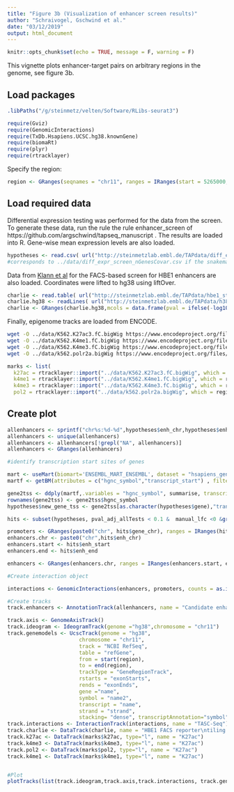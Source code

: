 ```yaml
---
title: "Figure 3b (Visualization of enhancer screen results)"
author: "Schraivogel, Gschwind et al."
date: "03/12/2019"
output: html_document
---
```


```r
knitr::opts_chunk$set(echo = TRUE, message = F, warning = F)
```

This vignette plots enhancer-target pairs on arbitrary regions in the genome, see figure 3b. 

## Load packages

```r
.libPaths("/g/steinmetz/velten/Software/RLibs-seurat3")

require(Gviz)
require(GenomicInteractions)
require(TxDb.Hsapiens.UCSC.hg38.knownGene)
require(biomaRt)
require(plyr)
require(rtracklayer)
```

Specify the region:

```r
region <- GRanges(seqnames = "chr11", ranges = IRanges(start = 5265000, end = 5300000))
```

## Load required data

Differential expression testing was performed for the data from the screen. To generate these data, run the rule the rule enhancer_screen of https://github.com/argschwind/tapseq_manuscript . The results are loaded into R. Gene-wise mean expression levels are also loaded.

```r
hypotheses <- read.csv( url("http://steinmetzlab.embl.de/TAPdata/diff_expr_screen_nGenesCovar.csv"), header=T)
#corresponds to ../data/diff_expr_screen_nGenesCovar.csv if the snakemake pipeline was run.
```

Data from [Klann et al](https://www.ncbi.nlm.nih.gov/pubmed/28369033) for the FACS-based screen for HBE1 enhancers are also loaded. Coordinates were lifted to hg38 using liftOver.

```r
charlie <- read.table( url("http://steinmetzlab.embl.de/TAPdata/hbe1_stats.txt"), header=T)
charlie.hg38 <- readLines( url("http://steinmetzlab.embl.de/TAPdata/h38_coordinates.bed"))
charlie <- GRanges(charlie.hg38,mcols = data.frame(pval = ifelse(-log10(charlie$padj) > 20, 20, -log10(charlie$padj))))
```

Finally, epigenome tracks are loaded from ENCODE.

```sh
wget -O ../data/K562.K27ac3.fC.bigWig https://www.encodeproject.org/files/ENCFF779QTH/@@download/ENCFF779QTH.bigWig
wget -O ../data/K562.K4me1.fC.bigWig https://www.encodeproject.org/files/ENCFF761XBZ/@@download/ENCFF761XBZ.bigWig
wget -O ../data/K562.K4me3.fC.bigWig https://www.encodeproject.org/files/ENCFF712XRE/@@download/ENCFF712XRE.bigWig
wget -O ../data/k562.polr2a.bigWig https://www.encodeproject.org/files/ENCFF321FZQ/@@download/ENCFF321FZQ.bigWig
```

```r
marks <- list(
  k27ac = rtracklayer::import("../data/K562.K27ac3.fC.bigWig", which = region), #the name is wrong obviously there is no triacetylation
  k4me1 = rtracklayer::import("../data/K562.K4me1.fC.bigWig", which = region),
  k4me3 = rtracklayer::import("../data/K562.K4me3.fC.bigWig", which = region),
  pol2 = rtracklayer::import("../data/k562.polr2a.bigWig", which = region))

```

## Create plot


```r

allenhancers <- sprintf("chr%s:%d-%d",hypotheses$enh_chr,hypotheses$enh_start, hypotheses$enh_end)
allenhancers <- unique(allenhancers)
allenhancers <- allenhancers[!grepl("NA", allenhancers)]
allenhancers <- GRanges(allenhancers)

#identify transcription start sites of genes

mart <- useMart(biomart='ENSEMBL_MART_ENSEMBL', dataset = "hsapiens_gene_ensembl" ,host = "uswest.ensembl.org")
martf <- getBM(attributes = c("hgnc_symbol","transcript_start") , filters = "hgnc_symbol", values = unique(hypotheses$gene),mart=mart)

gene2tss <- ddply(martf,.variables = "hgnc_symbol", summarise, transcript_start = median(transcript_start))
rownames(gene2tss) <- gene2tss$hgnc_symbol
hypotheses$new_gene_tss <- gene2tss[as.character(hypotheses$gene),"transcript_start"]

hits <- subset(hypotheses, pval_adj_allTests < 0.1 &  manual_lfc <0 &grepl("^chr", hypotheses$perturbation) )

promoters <- GRanges(paste0("chr", hits$gene_chr), ranges = IRanges(hits$new_gene_tss, hits$new_gene_tss+1), strand = hits$gene_strand, mcols = data.frame(gene = hits$gene))
enhancers.chr <- paste0("chr",hits$enh_chr)
enhancers.start <- hits$enh_start
enhancers.end <- hits$enh_end

enhancers <- GRanges(enhancers.chr, ranges = IRanges(enhancers.start, enhancers.end),strand = "*", mcols = data.frame(id = hits$perturbation))

#Create interaction object

interactions <- GenomicInteractions(enhancers, promoters, counts = as.integer(hits$pval_adj_allTests < 0.1) * (hits$grna_hits+1), numberGuides = hits$grna_hits, pval =hits$pval_adj_allTests )

#Create tracks
track.enhancers <- AnnotationTrack(allenhancers, name = "Candidate enhancers", stacking = "dense", col = NULL)

track.axis <- GenomeAxisTrack()
track.ideogram <- IdeogramTrack(genome ="hg38",chromosome = "chr11")
track.genemodels <- UcscTrack(genome = "hg38", 
                       chromosome = "chr11", 
                       track = "NCBI RefSeq", 
                       table = "refGene",
                       from = start(region), 
                       to = end(region), 
                       trackType = "GeneRegionTrack", 
                       rstarts = "exonStarts", 
                       rends = "exonEnds", 
                       gene ="name", 
                       symbol = "name2", 
                       transcript = "name", 
                       strand = "strand",
                       stacking= "dense", transcriptAnnotation="symbol",col=NULL,col.line="black")
track.interactions <- InteractionTrack(interactions, name = "TASC-Seq")
track.charlie <- DataTrack(charlie, name = "HBE1 FACS reporter\ntiling screen (Klann et al.)")
track.k27ac <- DataTrack(marks$k27ac, type="l", name = "K27ac")
track.k4me3 <- DataTrack(marks$k4me3, type="l", name = "K27ac")
track.pol2 <- DataTrack(marks$pol2, type="l", name = "K27ac")
track.k4me1 <- DataTrack(marks$k4me1, type="l", name = "K27ac")


#Plot
plotTracks(list(track.ideogram,track.axis,track.interactions, track.genemodels, track.enhancers, track.charlie, track.k27ac), sizes = c(1,1.1,1.3,0.6,0.5,1.5,1.5),from = start(region), to= end(region))


```